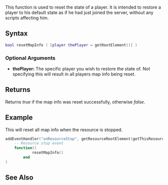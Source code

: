{{Server function}}

This function is used to reset the state of a player.  It is intended to restore a player to his default state as if he had just joined the server, without any scripts affecting him.

==Syntax== 
<syntaxhighlight lang="lua">
bool resetMapInfo ( [player thePlayer = getRootElement()] )
</syntaxhighlight>

===Optional Arguments===
{{OptionalArg}}
*'''thePlayer:''' The specific player you wish to restore the state of.  Not specifying this will result in all players map info being reset.

==Returns==
Returns ''true'' if the map info was reset successfully, otherwise ''false''.

==Example==
This will reset all map info when the resource is stopped.
<syntaxhighlight lang="lua">
addEventHandler("onResourceStop", getResourceRootElement(getThisResource()),
	-- Resource stop event
	function()
            resetMapInfo()
        end
)
</syntaxhighlight>

==See Also==
{{Map_functions}}